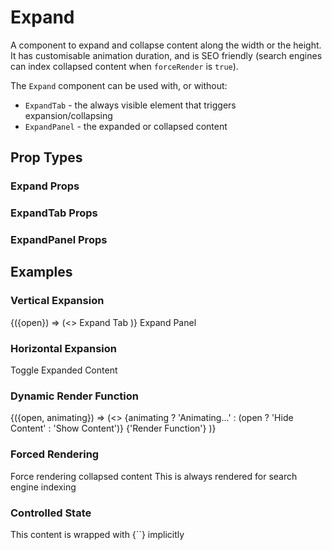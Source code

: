 
# Expand

<AssetCard className='float-right margin' component={Expand} />

A component to expand and collapse content along the width or the height.
It has customisable animation duration, and is SEO friendly (search engines can index collapsed content when `forceRender` is `true`).

The `Expand` component can be used with, or without:
- `ExpandTab` - the always visible element that triggers expansion/collapsing
- `ExpandPanel` - the expanded or collapsed content

## Prop Types

### Expand Props
<PropsTable component={Expand} />

### ExpandTab Props
<PropsTable component={ExpandTab} />

### ExpandPanel Props
<PropsTable component={ExpandPanel} />

## Examples

### Vertical Expansion
<CodeExample desc='Along the height'>
  <Expand>
    <ExpandTab row className='middle gap-smaller padding padding-v-smaller border-v'>
      {({open}) => (<>
        <Icon className={open ? 'caret--expanded' : 'caret--collapsed'} name='caret' />
        <Text>Expand Tab</Text>
      </>)}
    </ExpandTab>
    <ExpandPanel className='padding bg-shade-softest'>Expand Panel</ExpandPanel>
  </Expand>
</CodeExample>

### Horizontal Expansion
<CodeExample desc='Along the width'>
  <Expand row direction='width'>
    <ExpandTab className='padding border-h'>Toggle</ExpandTab>
    <ExpandPanel className='fill-height padding bg-shade-softest'>
      <Text className='no-wrap'>Expanded Content</Text>
    </ExpandPanel>
  </Expand>
</CodeExample>

### Dynamic Render Function
<CodeExample desc='Expand, ExpandTab and ExpandPanel have identical function signature'>
  <Expand>
    {({open, animating}) => (<>
      <ExpandTab className='btn'>
        {animating ? 'Animating...' : (open ? 'Hide Content' : 'Show Content')}
      </ExpandTab>
      <ExpandPanel>{'Render Function'}</ExpandPanel>
    </>)}
  </Expand>
</CodeExample>

### Forced Rendering
<CodeExample desc='Inspect element to see hidden HTML'>
  <Expand forceRender className='padding border'>
    <ExpandTab>Force rendering collapsed content</ExpandTab>
    <ExpandPanel>This is always rendered for search engine indexing</ExpandPanel>
  </Expand>
</CodeExample>

### Controlled State
<CodeExample desc='Example below is expanded with `open` state'>
  <Expand asPanel open={true} className='padding border-2 border-dashed'>
    This content is wrapped with {`<ExpandPanel>`} implicitly
  </Expand>
</CodeExample>
